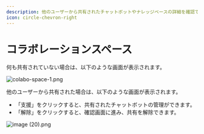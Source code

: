 ```yaml
---
description: 他のユーザーから共有されたチャットボットやナレッジベースの詳細を確認できます。
icon: circle-chevron-right
---
```


# コラボレーションスペース

何も共有されていない場合は、以下のような画面が表示されます。

![colabo-space-1.png](../.gitbook/assets/colabo-space-1.png)

他のユーザーから共有された場合は、以下のような画面が表示されます。&#x20;

* 「支援」をクリックすると、共有されたチャットボットの管理ができます。
* 「解除」をクリックすると、確認画面に進み、共有を解除できます。

![image (20).png](../.gitbook/assets/image%20(20).png)
